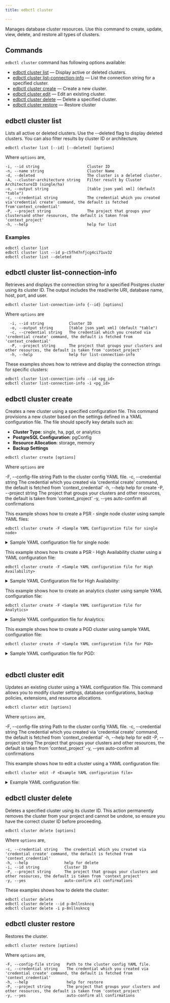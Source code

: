 ```yaml
---
title: edbctl cluster

---
```


Manages database cluster resources. Use this command to create, update, view, delete, and restore all types of clusters.

## Commands

`edbctl cluster` command has following options available:

-   [edbctl cluster list](edbctl_cluster.mdx#edbctl-cluster-list)	— Display active or deleted clusters.
-   [edbctl cluster list-connection-info](edbctl_cluster.mdx#edbctl-cluster-list-connection-info) — List the connection string for a specified cluster.
-   [edbctl cluster create](edbctl_cluster.mdx#edbctl-cluster-create) — Create a new cluster.
-   [edbctl cluster edit](edbctl_cluster.mdx#edbctl-cluster-edit) — Edit an existing cluster.
-   [edbctl cluster delete](edbctl_cluster.mdx#edbctl-cluster-delete) — Delete a specified cluster.
-   [edbctl cluster restore](edbctl_cluster.mdx#edbctl-cluster-delete) — Restore cluster

## edbctl cluster list

Lists all active or deleted clusters. Use the --deleted flag to display deleted clusters. You can also filter results by cluster ID or architecture.

```
edbctl cluster list [--id] [--deleted] [options]
```

Where `options` are,

```
-i, --id string                     Cluster ID
-n, --name string                   Cluster Name
-d, --deleted                       The cluster is a deleted cluster.
-A, --cluster-architecture string   Filter result by Cluster ArchitectureID (single/ha)
-o, --output string                 [table json yaml xml] (default "table")
-c, --credential string             The credential which you created via'credential create' command, the default is fetched from'context_credential'
-P, --project string                The project that groups your clustersand other resources, the default is taken from 'context_project'
-h, --help                          help for list
```

### Examples

```
edbctl cluster list
edbctl cluster list --id p-c5fh47nfjcg4ci71uv32
edbctl cluster list --deleted
```

## edbctl cluster list-connection-info

Retrieves and displays the connection string for a specified Postgres cluster using its cluster ID. The output includes the read/write URI, database name, host, port, and user.

```
edbctl cluster list-connection-info {--id} [options]
```

Where `options` are

```
  -i, --id string           Cluster ID
  -o, --output string       [table json yaml xml] (default "table")
  -c, --credential string   The credential which you created via 'credential create' command, the default is fetched from 'context_credential'
  -P, --project string      The project that groups your clusters and other resources, the default is taken from 'context_project'
  -h, --help                help for list-connection-info
```

These examples shows how to retrieve and display the connection strings for specific clusters:

```
edbctl cluster list-connection-info --id <pg_id>
edbctl cluster list-connection-info -i <pg_id>
```

## edbctl cluster create

Creates a new cluster using a specified configuration file.
This command provisions a new cluster based on the settings defined in a YAML configuration file. The file should specify key details such as:

-   **Cluster Type**: single, ha, pgd, or analytics
-   **PostgreSQL Configuration**: pgConfig
-   **Resource Allocation**: storage, memory
-   **Backup Settings**

```
edbctl cluster create [options]
```

Where `options` are

   \-F, --config-file string   Path to the cluster config YAML file.
   \-c, --credential string    The credential which you created via 'credential  create' command, the default is fetched from 'context_credential'
   \-h, --help                 help for create
   \-P, --project string       The project that groups your clusters and other  resources, the default is taken from 'context_project'
   \-y, --yes                  auto-confirm all confirmations

This example shows how to create a PSR - single node cluster using sample YAML files:

```
edbctl cluster create -F <Sample YAML Configuration file for single node>
```

<details><summary>Sample YAML configuration file for single node:</summary>
```yaml
clusterType: single # Type of the cluster
tags: # Optional tags for the cluster with name and color(valid name or hex color code)
  - color: blue
    tagName: tag-1
clusterName: create-single-name # Cannot be empty
deploymentLocation: managed-devspatcher
password: password@1234 #Password must be 12 characters or more
allowedIpRanges: # Must contain at least one IP range with subnet mask when specified
  - cidrBlock: 127.0.0.1/24
    description: test
backupRetentionPeriod: 30d # Retention period must be between 1-180 days, 1-25 weeks, or 1-6 months. Valid units: days(d),weeks(w), months(m)
backupSchedule: 39 13 23 * * * #Scheduled Backup Time in UTC
image: # Cannot be empty
  url: docker.enterprisedb.com/staging_pgai-platform/enterprisedb/starlight/postgres:15.10-deb-full
  digest: sha256:0053c3dfe9011f9b441967105ed980e21ba96ccf896f95e0c83305a89e176d34
pgExtensions: # Optional
  []
postgresqlConfiguration: # Optional
  max_connections: 100
instanceSize:
    cpuCores: 1 # CPU must be between 0.1 and 15 Cores
    memoryGi: 1 # Memory must be between 0.1 and 10 Gi
#pgBouncerReadOnly:
#  enabled: true
#  setting:
#    max_db_connections: 75
#pgBouncerReadWrite:
#  enabled: true
#  setting:
#    max_client_conn: 50
storage:
  databaseStorage:
    sizeGi: 1 # Size must be between 0 and Unlimited (0-Unlimited Gi)
#transparentDataEncryption:
#  passphrase: mypassphrase
```
</details>

This example shows how to create a PSR - High Availability cluster using a YAML configuration file:

```
edbctl cluster create -F <Sample YAML configuration file for High Availability>
```

<details><summary>Sample YAML Configuration file for High Availability:</summary>
```yaml
clusterType: ha # Type of the cluster
tags: # Optional tags for the cluster with name and color(valid name or hex color code)
  - color: blue
    tagName: tag-1
clusterName: create-ha-name # Cannot be empty
deploymentLocation: managed-devspatcher
password: password@1234 #Password must be 12 characters or more
allowedIpRanges: # Must contain at least one IP range with subnet mask when specified
  - cidrBlock: 127.0.0.1/24
    description: test
backupRetentionPeriod: 30d # Retention period must be between 1-180 days, 1-25 weeks, or 1-6 months. Valid units: days(d),weeks(w),months(m)
backupSchedule: 39 13 23 * * * #Scheduled Backup Time in UTC
image: # Cannot be empty
  url: docker.enterprisedb.com/staging_pgai-platform/enterprisedb/starlight/postgres:15.10-deb-full
  digest: sha256:0053c3dfe9011f9b441967105ed980e21ba96ccf896f95e0c83305a89e176d34
pgExtensions: # Optional
  []
postgresqlConfiguration: # Optional
  max_connections: 100
instanceSize:
    cpuCores: 1 # CPU must be between 0.1 and 15 Cores
    memoryGi: 1 # Memory must be between 0.1 and 10 Gi
#pgBouncerReadOnly:
#  enabled: true
#  setting:
#    max_db_connections: 75
#pgBouncerReadWrite:
#  enabled: true
#  setting:
#    max_client_conn: 50
storage:
  databaseStorage:
    sizeGi: 1 # Size must be between 0 and Unlimited (0-Unlimited Gi)
#transparentDataEncryption:
#  passphrase: mypassphrase
standbyReplicas: 2 # for HA cluster
```
</details>

This example shows how to create an analytics cluster using sample YAML configuration file:

```
edbctl cluster create -F <Sample YAML configuration file for Analytics>
```

<details><summary>Sample YAML configuration file for Analytics:</summary>
```yaml
clusterType: analytics # Type of the cluster
tags: # Optional tags for the cluster with name and color(valid name or hex color code)
  - color: blue
    tagName: tag-1
clusterName: create-analytics-name # Cannot be empty
deploymentLocation: managed-devspatcher
password: password@1234 #Password must be 12 characters or more
allowedIpRanges: # Must contain at least one IP range with subnet mask when specified
  - cidrBlock: 127.0.0.1/24
    description: test
backupRetentionPeriod: 30d # Retention period must be between 1-180 days, 1-25 weeks, or 1-6 months. Valid units: days(d),weeks(w),months(m)
backupSchedule: 39 13 23 * * * #Scheduled Backup Time in UTC
image:  # Cannot be empty
  digest: sha256:1af29d275b024bc2bb93d7f7acacfbbec2b5f91854815accd7b68396b611ad32
  url: upmdev.azurecr.io/enterprisedb/starlight:16.4.1-34-debian-pgextended-full-ba
postgresqlConfiguration: # Optional
  max_connections: 100
instanceSize:
    cpuCores: 1 # CPU must be between 0.1 and 15 Cores
    memoryGi: 1 # Memory must be between 0.1 and 10 Gi
```
</details>

This example shows how to create a PGD cluster using sample YAML configuration file:

```
edbctl cluster create -F <Sample YAML configuration file for PGD>
```

<details><summary>Sample YAML configuration file for PGD:</summary>
```yaml
clusterType: pgd # Type of the cluster
tags: # Optional tags for the cluster with name and color(valid name or hex color code)
  - color: blue
    tagName: tag-1
clusterName: create-pgd-name # Cannot be empty
password: Password@1234 #Password must be 12 characters or more
dataGroups:
  - deploymentLocation: managed-devspatcher
    groupName: Data Group A # Cannot be empty
    allowedIpRanges: # Must contain at least one IP range with subnet mask when specified
      - cidrBlock: 9.9.9.9/28
        description: Allow traffic from App A
      - cidrBlock: 10.10.10.10/27
        description: Allow traffic from App B
    backupRetentionPeriod: 30d # Retention period must be between 1-180 days, 1-25 weeks, or 1-6 months. Valid units: days(d),weeks(w),months(m)
    nodes: 3 # only can be set to 2 or 3
    image:
      url: upmdev.azurecr.io/enterprisedb/starlight:15.8.1-5.5.1-3-debian-bdr-pgextended-ba
      digest: sha256:392d793f5db1c42e20a7b34864e60f6fafbe71540543b3a86baf39dbb099f053
    postgresqlConfiguration:
      max_connections: 100
      max_locks_per_transaction: 64
    backupSchedule: 27 26 0 * * * #Scheduled Backup Time in UTC
    instanceSize:
        cpuCores: 1 # CPU must be between 0.1 and 15 Cores
        memoryGi: 1 # Memory must be between 0.1 and 10 Gi
    storage:
      databaseStorage:
        sizeGi: 1 # Size must be between 0 and Unlimited (0-Unlimited Gi)
  - deploymentLocation: managed-devspatcher
    groupName: Data Group B
    allowedIpRanges:
      - cidrBlock: 9.9.9.9/28
        description: Allow traffic from App A
      - cidrBlock: 10.10.10.10/27
        description: Allow traffic from App B
    backupRetentionPeriod: 30d  # Retention period must be between 1-180 days, 1-25 weeks, or 1-6 months. Valid units: days(d),weeks(w),months(m)
    pgExtensions: # Optional
      - enabled: true
        extensionId: pg_stat_statements
      - enabled: false
        extensionId: pg_trgm
    nodes: 3 # only can be set to 2 or 3
    image:
      url: upmdev.azurecr.io/enterprisedb/starlight:15.8.1-5.5.1-3-debian-bdr-pgextended-ba # Cannot be empty
      digest: sha256:392d793f5db1c42e20a7b34864e60f6fafbe71540543b3a86baf39dbb099f053 # Cannot be empty
    postgresqlConfiguration:
      max_connections: 100
      max_locks_per_transaction: 64
    backupSchedule: 6 27 0 * * * #Scheduled Backup Time in UTC
    instanceSize:
        cpuCores: 1 # CPU must be between 0.1 and 15 Cores
        memoryGi: 1 # Memory must be between 0.1 and 10 Gi
    storage:
      databaseStorage:
        sizeGi: 1 # Size must be between 0 and Unlimited (0-Unlimited Gi)
witnessGroups:
  - deploymentLocation: managed-devspatcher
    groupName: Witness Group  # Cannot be empty
    image:
      url: upmdev.azurecr.io/enterprisedb/starlight:15.8.1-5.5.1-3-debian-bdr-pgextended-ba # Cannot be empty
      digest: sha256:392d793f5db1c42e20a7b34864e60f6fafbe71540543b3a86baf39dbb099f053 # Cannot be empty
    instanceSize:
        cpuCores: 1 # CPU must be between 0.1 and 15 Cores
        memoryGi: 1 # Memory must be between 0.1 and 10 Gi
```
</details>
<br/>

## edbctl cluster edit

Updates an existing cluster using a YAML configuration file. This command allows you to modify cluster settings, database configurations, backup policies, extensions, and resource allocations.

```
edbctl cluster edit [options]
```

Where `options` are,

   \-F, --config-file string   Path to the cluster config YAML file.
   \-c, --credential string    The credential which you created via 'credential  create' command, the default is fetched from 'context_credential'
   \-h, --help                 help for edit
   \-P, --project string       The project that groups your clusters and other  resources, the default is taken from 'context_project'
   \-y, --yes                  auto-confirm all confirmations

This example shows how to edit a cluster using a YAML configuration file:

```
edbctl cluster edit -F <Example YAML configuration file>
```

<details><summary>Example YAML configuration file:</summary>
```yaml
clusterType: single
clusterId: p-6c7f49ftso
tags:
  - color: "blue"
    tagName: "production"
  - color: "green"
    tagName: "staging"
  - color: "red"
    tagName: "development"
name: updated-cluster-name
password: password@1234
backupRetentionPeriod: "40d"
image:
  url: "docker.enterprisedb.com/staging_beaconator/enterprisedb/starlight:15.8.0-3-debian-ba"
  digest: "sha256:b2418a68aac63d7e2761ba0bf88581fb6d808322899100dd923d65f2d08c5015"
postgresqlConfiguration:
  - name: "max_connections"
    value: "500"
  - name: "shared_buffers"
    value: "256"
  - name: "application_name"
    value: "beaconator"
backupSchedule: "0 6 * * *"  # Scheduled Backup Time in Cron format (UTC)
resourceRequest:
  requests:
    cpu: "4"
    memory: "16Gi"
storageConfiguration:
  primaryStorage:
    size: "3Gi"
  walStorage:
    size: "4Gi"
```
</details>

## edbctl cluster delete

Deletes a specified cluster using its cluster ID. This action permanently removes the cluster from your project and cannot be undone, so ensure you have the correct cluster ID before proceeding.

```
edbctl cluster delete [options]
```

Where `options` are,

```
-c, --credential string   The credential which you created via 'credential create' command, the default is fetched from 'context_credential'
-h, --help                help for delete
-i, --id string           Cluster ID
-P, --project string      The project that groups your clusters and other resources, the default is taken from 'context_project'
-y, --yes                 auto-confirm all confirmations
```

These examples shows how to delete the cluster:

```
edbctl cluster delete
edbctl cluster delete --id p-8nllnskncq
edbctl cluster delete -i p-8nllnskncq
```

## edbctl cluster restore

Restores the cluster.

```
edbctl cluster restore [options]
```

Where `options` are,

```
-F, --config-file string   Path to the cluster config YAML file.
-c, --credential string    The credential which you created via 'credential create' command, the default is fetched from 'context_credential'
-h, --help                 help for restore
-P, --project string       The project that groups your clusters and other resources, the default is taken from 'context_project'
-y, --yes                  auto-confirm all confirmations
```
